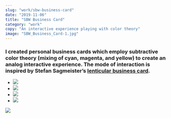 ```yaml
---
slug: "work/sbw-business-card"
date: "2019-11-06"
title: "SBW Business Card"
category: "work"
copy: "An interactive experience playing with color theory"
image: "SBW_Business_Card-1.jpg"
---
```


### I created personal business cards which employ subtractive color theory (mixing of cyan, magenta, and yellow) to create an analog interactive experience. The mode of interaction is inspired by Stefan Sagmeister’s [lenticular business card](https://sagmeisterwalsh.com/work/all/sagmeister-inc-business-card-one/).

- ![](SBW_Business_Card-4.jpg)
- ![](SBW_Business_Card-5.jpg)
- ![](SBW_Business_Card-2.jpg)
- ![](SBW_Business_Card-3.jpg)

![](SBW_Business_Card-1.jpg)

### &nbsp;
